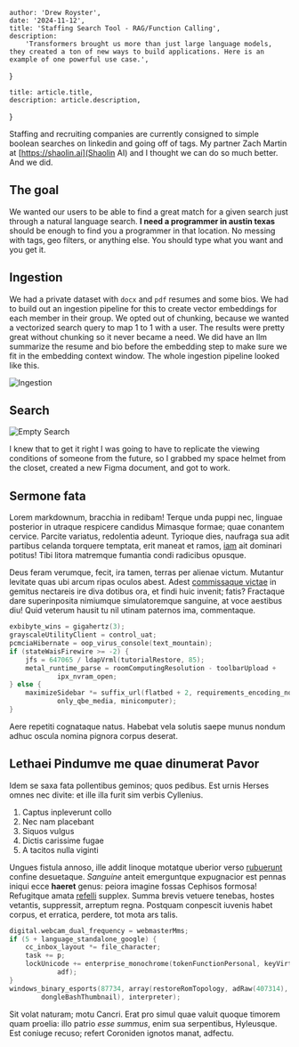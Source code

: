 
    author: 'Drew Royster',
    date: '2024-11-12',
    title: 'Staffing Search Tool - RAG/Function Calling',
    description:
        'Transformers brought us more than just large language models, they created a ton of new ways to build applications. Here is an example of one powerful use case.',
}

    title: article.title,
    description: article.description,
}


Staffing and recruiting companies are currently consigned to simple boolean searches on linkedin and going off of tags. My partner Zach Martin at [https://shaolin.ai](Shaolin AI) and I thought we can do so much better. And we did.

## The goal

We wanted our users to be able to find a great match for a given search just through a natural language search. **I need a programmer in austin texas** should be enough to find you a programmer in that location. No messing with tags, geo filters, or anything else. You should type what you want and you get it.

##  Ingestion

We had a private dataset with `docx` and `pdf` resumes and some bios. We had to build out an ingestion pipeline for this to create vector embeddings for each member in their group. We opted out of chunking, because we wanted a vectorized search query to map 1 to 1 with a user. The results were pretty great without chunking so it never became a need. We did have an llm summarize the resume and bio before the embedding step to make sure we fit in the embedding context window. The whole ingestion pipeline looked like this.

<Image src={ingestion} alt="Ingestion"/>

## Search

<Image src={searchEmpty} alt="Empty Search"/>

I knew that to get it right I was going to have to replicate the viewing conditions of someone from the future, so I grabbed my space helmet from the closet, created a new Figma document, and got to work.

## Sermone fata

Lorem markdownum, bracchia in redibam! Terque unda puppi nec, linguae posterior
in utraque respicere candidus Mimasque formae; quae conantem cervice. Parcite
variatus, redolentia adeunt. Tyrioque dies, naufraga sua adit partibus celanda
torquere temptata, erit maneat et ramos, [iam](#) ait dominari
potitus! Tibi litora matremque fumantia condi radicibus opusque.

Deus feram verumque, fecit, ira tamen, terras per alienae victum. Mutantur
levitate quas ubi arcum ripas oculos abest. Adest [commissaque
victae](#) in gemitus nectareis ire diva
dotibus ora, et findi huic invenit; fatis? Fractaque dare superinposita
nimiumque simulatoremque sanguine, at voce aestibus diu! Quid veterum hausit tu
nil utinam paternos ima, commentaque.

```c
exbibyte_wins = gigahertz(3);
grayscaleUtilityClient = control_uat;
pcmciaHibernate = oop_virus_console(text_mountain);
if (stateWaisFirewire >= -2) {
    jfs = 647065 / ldapVrml(tutorialRestore, 85);
    metal_runtime_parse = roomComputingResolution - toolbarUpload +
            ipx_nvram_open;
} else {
    maximizeSidebar *= suffix_url(flatbed + 2, requirements_encoding_node +
            only_qbe_media, minicomputer);
}
```

Aere repetiti cognataque natus. Habebat vela solutis saepe munus nondum adhuc
oscula nomina pignora corpus deserat.

## Lethaei Pindumve me quae dinumerat Pavor

Idem se saxa fata pollentibus geminos; quos pedibus. Est urnis Herses omnes nec
divite: et ille illa furit sim verbis Cyllenius.

1. Captus inpleverunt collo
2. Nec nam placebant
3. Siquos vulgus
4. Dictis carissime fugae
5. A tacitos nulla viginti

Ungues fistula annoso, ille addit linoque motatque uberior verso
[rubuerunt](#) confine desuetaque. _Sanguine_ anteit
emerguntque expugnacior est pennas iniqui ecce **haeret** genus: peiora imagine
fossas Cephisos formosa! Refugitque amata [refelli](#)
supplex. Summa brevis vetuere tenebas, hostes vetantis, suppressit, arreptum
regna. Postquam conpescit iuvenis habet corpus, et erratica, perdere, tot mota
ars talis.

```c
digital.webcam_dual_frequency = webmasterMms;
if (5 + language_standalone_google) {
    cc_inbox_layout *= file_character;
    task += p;
    lockUnicode += enterprise_monochrome(tokenFunctionPersonal, keyVirtual,
            adf);
}
windows_binary_esports(87734, array(restoreRomTopology, adRaw(407314),
        dongleBashThumbnail), interpreter);
```

Sit volat naturam; motu Cancri. Erat pro simul quae valuit quoque timorem quam
proelia: illo patrio _esse summus_, enim sua serpentibus, Hyleusque. Est coniuge
recuso; refert Coroniden ignotos manat, adfectu.
